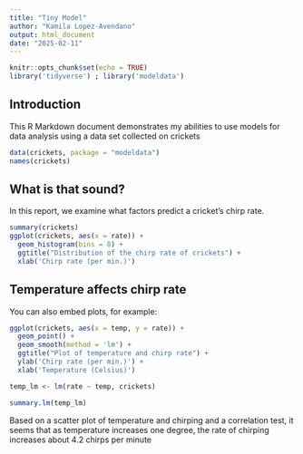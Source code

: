 ```yaml
---
title: "Tiny Model"
author: "Kamila Lopez-Avendano"
output: html_document
date: "2025-02-11"
---
```


```r
knitr::opts_chunk$set(echo = TRUE)
library('tidyverse') ; library('modeldata')
``` 

## Introduction

This R Markdown document demonstrates my abilities to use models for data analysis using a data set collected on crickets

```r
data(crickets, package = "modeldata")
names(crickets)
```

## What is that sound?

In this report, we examine what factors predict a cricket's chirp rate.

```r
summary(crickets)
ggplot(crickets, aes(x = rate)) +
  geom_histogram(bins = 8) + 
  ggtitle("Distribution of the chirp rate of crickets") +
  xlab('Chirp rate (per min.)')
```

## Temperature affects chirp rate

You can also embed plots, for example:

```r
ggplot(crickets, aes(x = temp, y = rate)) +
  geom_point() + 
  geom_smooth(method = 'lm') +
  ggtitle("Plot of temperature and chirp rate") +
  ylab('Chirp rate (per min.)') +
  xlab('Temperature (Celsius)')

temp_lm <- lm(rate ~ temp, crickets)

summary.lm(temp_lm)
```

Based on a scatter plot of temperature and chirping and a correlation test, it seems that as temperature increases one degree, the rate of chirping increases about 4.2 chirps per minute
